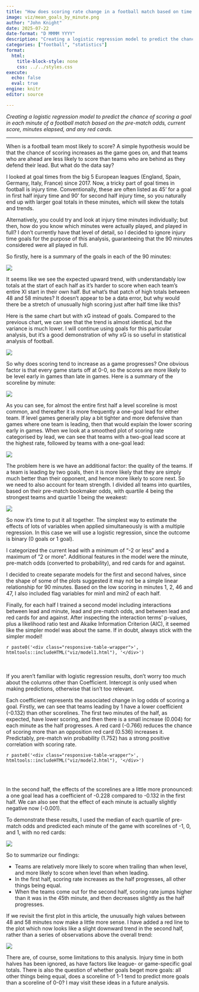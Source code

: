```yaml
---
title: "How does scoring rate change in a football match based on time elapsed and game state?"
image: viz/mean_goals_by_minute.png
author: "John Knight"
date: 2025-07-22
date-format: "D MMMM YYYY"
description: "Creating a logistic regression model to predict the chance of scoring a goal in each minute of a football match based on the pre-match odds, current score, minutes elapsed, and any red cards."
categories: ["football", "statistics"]
format:
  html:
    title-block-style: none
    css: ../../styles.css
execute: 
  echo: false
  eval: true
engine: knitr
editor: source

---
```


*Creating a logistic regression model to predict the chance of scoring a goal in each minute of a football match based on the pre-match odds, current score, minutes elapsed, and any red cards.*

---

When is a football team most likely to score? A simple hypothesis would be that the chance of scoring increases as the game goes on, and that teams who are ahead are less likely to score than teams who are behind as they defend their lead. But what do the data say?

I looked at goal times from the big 5 European leagues (England, Spain, Germany, Italy, France) since 2017. Now, a tricky part of goal times in football is injury time. Conventionally, these are often listed as 45' for a goal in first half injury time and 90' for second half injury time, so you naturally end up with larger goal totals in these minutes, which will skew the totals and trends.

Alternatively, you could try and look at injury time minutes individually; but then, how do you know which minutes were actually played, and played in full? I don't currently have that level of detail, so I decided to ignore injury time goals for the purpose of this analysis, guaranteeing that the 90 minutes considered were all played in full.

So firstly, here is a summary of the goals in each of the 90 minutes:

::: {.centered-block}
<img src="viz/mean_goals_by_minute.png"/>
:::

It seems like we see the expected upward trend, with understandably low totals at the start of each half as it's harder to score when each team's entire XI start in their own half. But what's that patch of high totals between 48 and 58 minutes? It doesn't appear to be a data error, but why would there be a stretch of unusually high scoring just after half time like this? 

Here is the same chart but with xG instead of goals. Compared to the previous chart, we can see that the trend is almost identical, but the variance is much lower. I will continue using goals for this particular analysis, but it's a good demonstration of why xG is so useful in statistical analysis of football. 

::: {.centered-block}
<img src="viz/mean_xg_by_minute.png"/>
:::

So why does scoring tend to increase as a game progresses? One obvious factor is that every game starts off at 0-0, so the scores are more likely to be level early in games than late in games. Here is a summary of the scoreline by minute:

::: {.centered-block}
<img src="viz/game_state_by_minute.png"/>
:::

As you can see, for almost the entire first half a level scoreline is most common, and thereafter it is more frequently a one-goal lead for either team. If level games generally play a bit tighter and more defensive than games where one team is leading, then that would explain the lower scoring early in games. When we look at a smoothed plot of scoring rate categorised by lead, we can see that teams with a two-goal lead score at the highest rate, followed by teams with a one-goal lead:

::: {.centered-block}
<img src="viz/mean_goals_per_minute_by_lead.png"/>
:::

The problem here is we have an additional factor: the quality of the teams. If a team is leading by two goals, then it is more likely that they are simply much better than their opponent, and hence more likely to score next. So we need to also account for team strength. I divided all teams into quartiles, based on their pre-match bookmaker odds, with quartile 4 being the strongest teams and quartile 1 being the weakest:

::: {.centered-block}
<img src="viz/mean_goals_per_minute_by_odds.png"/>
:::

So now it's time to put it all together. The simplest way to estimate the effects of lots of variables when applied simultaneously is with a multiple regression. In this case we will use a logistic regression, since the outcome is binary (0 goals or 1 goal). 

I categorized the current lead with a minimum of "-2 or less" and a maximum of "2 or more". Additional features in the model were the minute, pre-match odds (converted to probability), and red cards for and against. 

I decided to create separate models for the first and second halves, since the shape of some of the plots suggested it may not be a simple linear relationship for 90 minutes. Based on the low scoring in minutes 1, 2, 46 and 47, I also included flag variables for min1 and min2 of each half.

Finally, for each half I trained a second model including interactions between lead and minute, lead and pre-match odds, and between lead and red cards for and against. After inspecting the interaction terms' p-values, plus a likelihood ratio test and Akaike Information Criterion (AIC), it seemed like the simpler model was about the same. If in doubt, always stick with the simpler model!

::: {.centered-block}
`r paste0('<div class="responsive-table-wrapper">', htmltools::includeHTML("viz/model1.html"), '</div>')`
:::

<br><br>
If you aren't familiar with logistic regression results, don't worry too much about the columns other than Coefficient. Intercept is only used when making predictions, otherwise that isn't too relevant. 

Each coefficient represents the associated change in log odds of scoring a goal. Firstly, we can see that teams leading by 1 have a lower coefficient (-0.132) than other scorelines. The first two minutes of the half, as expected, have lower scoring, and then there is a small increase (0.004) for each minute as the half progresses. A red card (-0.766) reduces the chance of scoring more than an opposition red card (0.536) increases it. Predictably, pre-match win probability (1.752) has a strong positive correlation with scoring rate.

::: {.centered-block}
`r paste0('<div class="responsive-table-wrapper">', htmltools::includeHTML("viz/model2.html"), '</div>')`
:::

<br><br>

In the second half, the effects of the scorelines are a little more pronounced: a one goal lead has a coefficient of -0.228 compared to -0.132 in the first half. We can also see that the effect of each minute is actually slightly negative now (-0.001).

To demonstrate these results, I used the median of each quartile of pre-match odds and predicted each minute of the game with scorelines of -1, 0, and 1, with no red cards:

::: {.centered-block}
<img src="viz/combined_predictions_odds_lead.png"/>
:::

So to summarize our findings:

- Teams are relatively more likely to score when trailing than when level, and more likely to score when level than when leading.
- In the first half, scoring rate increases as the half progresses, all other things being equal.
- When the teams come out for the second half, scoring rate jumps higher than it was in the 45th minute, and then decreases slightly as the half progresses.

If we revisit the first plot in this article, the unusually high values between 48 and 58 minutes now make a little more sense. I have added a red line to the plot which now looks like a slight downward trend in the second half, rather than a series of observations above the overall trend:

::: {.centered-block}
<img src="viz/mean_goals_by_minute_red_line.png"/>
:::

There are, of course, some limitations to this analysis. Injury time in both halves has been ignored, as have factors like league- or game-specific goal totals. There is also the question of whether goals beget more goals: all other things being equal, does a scoreline of 1-1 tend to predict more goals than a scoreline of 0-0? I may visit these ideas in a future analysis.